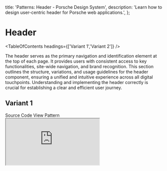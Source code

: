 
  title: 'Patterns: Header - Porsche Design System',
  description: 'Learn how to design user-centric header for Porsche web applications.',
};

# Header

<TableOfContents headings={['Variant 1','Variant 2']} />

The header serves as the primary navigation and identification element at the top of each page. It provides users with
consistent access to key functionalities, site-wide navigation, and brand recognition. This section outlines the
structure, variations, and usage guidelines for the header component, ensuring a unified and intuitive experience across
all digital touchpoints. Understanding and implementing the header correctly is crucial for establishing a clear and
efficient user journey.

## Variant 1

<div className="flex flex-wrap gap-static-md">
  <PLinkPure icon="external">
    <Link href="https://github.com/porsche-design-system/patterns/tree/main/src/header/1">Source Code</Link>
  </PLinkPure>
  <PLinkPure icon="external">
    <Link href="https://porsche-design-system.github.io/patterns/header/1">View Pattern</Link>
  </PLinkPure>
</div>

<iframe
  className="my-fluid-md w-full aspect-3/2 rounded-lg shadow-high"
  title="Header Variant 1"
  src="https://porsche-design-system.github.io/patterns/header/1"
/>

## Variant 2

<div className="flex flex-wrap gap-static-md">
  <PLinkPure icon="external">
    <Link href="https://github.com/porsche-design-system/patterns/tree/main/src/header/2">Source Code</Link>
  </PLinkPure>
  <PLinkPure icon="external">
    <Link href="https://porsche-design-system.github.io/patterns/header/2">View Pattern</Link>
  </PLinkPure>
</div>

<iframe
  className="my-fluid-md w-full aspect-3/2  rounded-lg shadow-high"
  title="Header Variant 2"
  src="https://porsche-design-system.github.io/patterns/header/2"
/>
